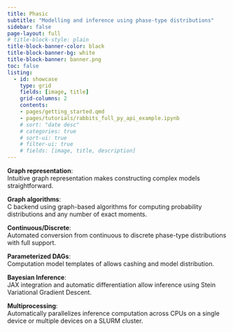 ```yaml
---
title: Phasic
subtitle: "Modelling and inference using phase-type distributions"
sidebar: false
page-layout: full
# title-block-style: plain
title-block-banner-color: black
title-block-banner-bg: white
title-block-banner: banner.png
toc: false
listing:
  - id: showcase
    type: grid
    fields: [image, title]
    grid-columns: 2
    contents:
    - pages/getting_started.qmd
    - pages/tutorials/rabbits_full_py_api_example.ipynb
    # sort: "date desc"
    # categories: true
    # sort-ui: true
    # filter-ui: true
    # fields: [image, title, description]
---
```


<link rel="stylesheet" href="https://cdn.jsdelivr.net/npm/bootstrap-icons@1.11.0/font/bootstrap-icons.css">


::: {.grid}

::: {.g-col-12 .g-col-md-4}

<i class="bi bi-bounding-box"></i> **Graph representation**: <br>Intuitive graph representation makes constructing complex models straightforward.

:::

::: {.g-col-12 .g-col-md-4}

<i class="bi bi-code-slash"></i> **Graph algorithms**: <br>C backend using graph-based algorithms for computing probability distributions and any number of exact moments.

:::

::: {.g-col-12 .g-col-md-4}

<i class="bi bi-bug"></i>**Continuous/Discrete**: <br>Automated conversion from continuous to discrete phase-type distributions with full support.

:::

<!-- ::: {.g-col-12 .g-col-md-4}

<i class="bi bi-infinity"></i> **Moments**: <br>Efficiently compute statistical moments including mean, variance, and higher-order moments through matrix operations on the graph representation. Essential for distribution characterization and parameter estimation.

::: -->

<!-- ::: {.g-col-12 .g-col-md-4}

<i class="bi bi-graph-down"></i> **Distributions**: <br>Compute probability mass functions (PMF), probability density functions (PDF), and cumulative distribution functions (CDF) with high precision. Support for a wide variety of phase-type distribution families and custom constructions.

::: -->

<!-- ::: {.g-col-12 .g-col-md-4}

<i class="bi bi-code-slash"></i> **C/C++ backend**: <br>High-performance C/C++ core with bindings for Python, R, and direct C/C++ usage. Leverages Eigen for optimized linear algebra operations, providing both speed and numerical stability for production applications.

::: -->

::: {.g-col-12 .g-col-md-4}

<i class="bi bi-arrow-bar-up"></i> **Parameterized DAGs**: <br>Computation model templates of allows cashing and model distribution.

:::

::: {.g-col-12 .g-col-md-4}

<i class="bi bi-rocket-takeoff"></i> **Bayesian Inference**: <br> JAX integration and automatic differentiation allow inference using Stein Variational Gradient Descent.

:::

::: {.g-col-12 .g-col-md-4}

<i class="bi bi-cpu"></i> **Multiprocessing**: <br>Automatically parallelizes inference computation across CPUs on a single device or multiple devices on a SLURM cluster.

:::


:::

<br>
<br>